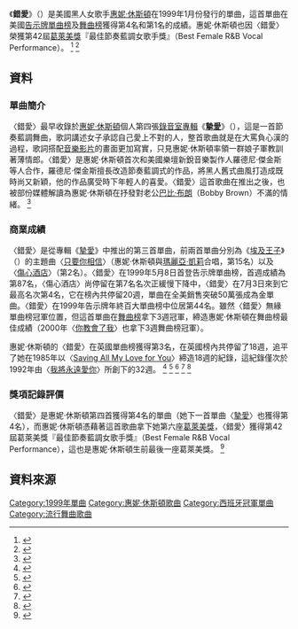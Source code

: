 {{Infobox single
| Name          = 錯愛<br />It's Not Right but It's Okay
| Cover         = 
| Artist        = [[惠妮·休斯頓|惠妮·休斯頓]]
| Album         = [[摯愛_(惠妮·休斯頓專輯)|摯愛]]
| Released      = 1999年1月25日
| Format        = {{flatlist|
* [[CD|CD]]
* 12-inch single
}}
| Recorded      = 1998年10月
| Genre         = [[節奏藍調|節奏藍調]]、[[流行舞曲|流行舞曲]]
| Length        = {{plainlist|
* 4:52 專輯版本
* 4:22 電台版本
}}
| Label         = Arista Records
| Writer        = {{flatlist|
* 肖恩·丹尼爾斯
* 羅德尼·傑金斯
* 弗雷德·傑金斯三世
* 艾薩克·菲利浦
* 通尼·艾斯蒂
}}
| Producer      = [[Darkchild|Darkchild]]
| Certification = [[Gold_single|Gold]] {{small|([[RIAA|RIAA]])}}
| Last single   = "[[傷心酒店_(惠妮·休斯頓歌曲)|Heartbreak Hotel]]" <br />(1998)
| This single   = "'''It's Not Right but It's Okay'''" <br />(1999)
| Next single   = "[[摯愛_(惠妮·休斯頓歌曲)|My Love Is Your Love]]" <br />(1999)
}}

《'''錯愛'''》（{{lang-en|'''It's Not Right but It's Okay'''}}）是美國黑人女歌手[[惠妮·休斯頓|惠妮·休斯頓]]在1999年1月份發行的單曲，這首單曲在美國[[告示牌百强单曲榜|告示牌單曲榜]]及[[告示牌舞曲排行榜|舞曲榜]]獲得第4名和第1名的成績。惠妮·休斯頓也因〈錯愛〉榮獲第42屆[[葛萊美獎|葛萊美獎]]『最佳節奏藍調女歌手獎』（Best Female R&B Vocal Performance）。
<ref>{{Cite web |url=http://www.billboard.com/artist/431329/whitney-houston/biography |title=美國告示牌官網惠妮·休斯頓個人資料 |access-date=2016-10-13 |archive-date=2019-10-23 |archive-url=https://web.archive.org/web/20191023055057/https://www.billboard.com/artist/431329/whitney-houston/biography |dead-url=no }}</ref>
<ref>{{Cite web |url=http://www.billboard.com/artist/431329/whitney-houston/chart?f=305 |title=美國告示牌官網惠妮休斯頓專輯單曲成績資料庫 |access-date=2016-10-13 |archive-date=2015-06-02 |archive-url=https://web.archive.org/web/20150602011448/http://www.billboard.com/artist/431329/whitney-houston/chart?f=305 |dead-url=no }}</ref>

==資料==
===單曲簡介===
〈錯愛〉最早收錄於[[惠妮·休斯頓|惠妮·休斯頓]]個人第四張[[錄音室專輯|錄音室專輯]]《'''[[摯愛_(惠妮·休斯頓專輯)|摯愛]]'''》（{{lang-en|'''My Love Is Your Love'''}}），這是一首節奏藍調舞曲，歌詞講述女子承認自己愛上不對的人，整首歌曲就是在大罵負心漢的過程，歌詞搭配[[音樂影片|音樂影片]]的畫面更加寫實，只見惠妮·休斯頓率領一群娘子軍教訓著薄情郎。〈錯愛〉是惠妮·休斯頓首次和美國樂壇新銳音樂製作人羅德尼·傑金斯等人合作，羅德尼·傑金斯擅長改造節奏藍調式的作品，將黑人舊式曲風打造成既時尚又新穎，他的作品廣受時下年輕人的喜愛。〈錯愛〉這首歌曲在推出之後，也被部份媒體解讀為惠妮·休斯頓在抒發對老公[[鮑比·布朗|巴比·布朗]]（Bobby Brown）不滿的情緒。
<ref>{{Cite web |url=http://www.rollingstone.com/music/albumreviews/my-love-is-your-love-19990104 |title=美國滾石雜誌惠妮·休斯頓摯愛專輯介紹 |access-date=2016-10-14 |archive-date=2018-02-11 |archive-url=https://web.archive.org/web/20180211221601/https://www.rollingstone.com/music/albumreviews/my-love-is-your-love-19990104 |dead-url=no }}</ref>

===商業成績===
〈錯愛〉是從專輯《[[摯愛_(惠妮·休斯頓專輯)|摯愛]]》中推出的第三首單曲，前兩首單曲分別為《[[埃及王子|埃及王子]]》（{{lang-en|The Prince of Egypt}}）的主題曲〈[[只要你相信|只要你相信]]〉（惠妮·休斯頓與[[瑪麗亞·凱莉|瑪麗亞·凱莉]]合唱，第15名）以及〈[[傷心酒店_(惠妮·休斯頓歌曲)|傷心酒店]]〉（第2名）。〈錯愛〉在1999年5月8日首登告示牌單曲榜，首週成績為第87名，〈傷心酒店〉尚停留在第7名名次正緩慢下降中，〈錯愛〉在7月3日來到它最高名次第4名，它在榜內共停留20週，單曲在全美銷售突破50萬張成為金單曲。〈錯愛〉在1999年告示牌年終百大單曲榜中位居第44名。雖然〈錯愛〉無緣單曲榜冠軍位置，但這首單曲在[[告示牌舞曲排行榜|舞曲榜]]拿下3週冠軍，締造惠妮·休斯頓在舞曲榜最佳成績（2000年〈[[你教會了我|你教會了我]]〉也拿下3週舞曲榜冠軍）。

惠妮·休斯頓的〈錯愛〉在英國單曲榜獲得第3名，在英國榜內共停留了18週，追平了她在1985年以〈[[Saving_All_My_Love_for_You|Saving All My Love for You]]〉締造18週的紀錄，這紀錄僅次於1992年由〈[[我将永远爱你#惠妮·休斯頓_版本|我將永遠愛你]]〉所創下的32週。
<ref>{{Cite web |url=http://www.billboard.com/charts/hot-100/1999-05-08 |title=1999-05-08告示牌單曲榜 |access-date=2016-10-14 |archive-date=2015-07-13 |archive-url=https://web.archive.org/web/20150713114954/http://www.billboard.com/charts/hot-100/1999-05-08 |dead-url=no }}</ref>
<ref>{{Cite web |url=http://www.billboard.com/charts/hot-100/1999-07-03 |title=1999-07-03告示牌單曲榜 |access-date=2016-10-14 |archive-date=2020-12-04 |archive-url=https://web.archive.org/web/20201204022922/https://www.billboard.com/charts/hot-100/1999-07-03 |dead-url=no }}</ref>
<ref>{{Cite web |url=http://www.billboard.com/charts/dance-club-play-songs/1999-01-23 |title=1999-01-23告示牌舞曲榜 |access-date=2016-10-14 |archive-date=2019-09-27 |archive-url=https://web.archive.org/web/20190927051931/https://www.billboard.com/charts/dance-club-play-songs/1999-01-23 |dead-url=no }}</ref>
<ref>{{Cite web |url=http://www.riaa.com/gold-platinum/?tab_active=default-award&se=WHITNEY+HOUSTON#search_section |title=美國RIAA官網惠妮·休斯頓銷售數字 |access-date=2016-10-14 |archive-date=2016-08-10 |archive-url=https://web.archive.org/web/20160810045127/http://www.riaa.com/gold-platinum/?tab_active=default-award&se=Whitney+Houston#search_section |dead-url=no }}</ref>
<ref>{{Cite web |url=http://www.officialcharts.com/artist/22775/whitney-houston/ |title=英國排行榜惠妮·休斯頓作品成績 |access-date=2016-10-14 |archive-date=2015-04-02 |archive-url=https://web.archive.org/web/20150402152823/http://www.officialcharts.com/artist/22775/WHITNEY-HOUSTON/ |dead-url=no }}</ref>

===獎項記錄評價===
〈錯愛〉是惠妮·休斯頓第四首獲得第4名的單曲（她下一首單曲〈[[摯愛_(惠妮·休斯頓歌曲)|摯愛]]〉也獲得第4名），而惠妮·休斯頓憑藉著這首歌曲拿下她第六座[[葛萊美獎|葛萊美獎]]，〈錯愛〉獲得第42屆葛萊美獎『最佳節奏藍調女歌手獎』（Best Female R&B Vocal Performance），這也是惠妮·休斯頓生前最後一座葛萊美獎。
<ref>{{Cite web |url=http://www.grammy.com/nominees/search?artist=WHITNEY+HOUSTON&field_nominee_work_value=&year=1999&genre=All |title=美國葛萊美獎惠妮·休斯頓獲獎紀錄 |access-date=2016-10-14 |archive-date=2017-01-13 |archive-url=https://web.archive.org/web/20170113021425/https://www.grammy.com/nominees/search?artist=WHITNEY+HOUSTON&field_nominee_work_value=&year=1999&genre=All |dead-url=no }}</ref>

==資料來源==
{{reflist|3}}

[[Category:1999年單曲|Category:1999年單曲]]
[[Category:惠妮·休斯頓歌曲|Category:惠妮·休斯頓歌曲]]
[[Category:西班牙冠軍單曲|Category:西班牙冠軍單曲]]
[[Category:流行舞曲歌曲|Category:流行舞曲歌曲]]